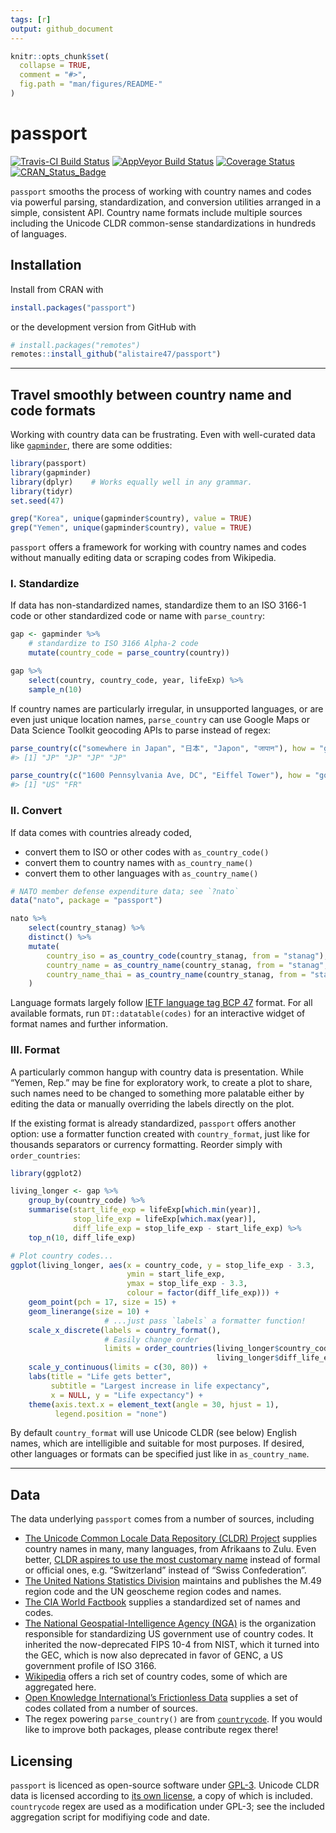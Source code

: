 ```yaml
---
tags: [r]
output: github_document
---
```


<!-- README.md is generated from README.Rmd. Please edit that file -->

```r
knitr::opts_chunk$set(
  collapse = TRUE,
  comment = "#>",
  fig.path = "man/figures/README-"
)
```

# passport

[![Travis-CI Build Status](https://travis-ci.org/alistaire47/passport.svg?branch=master)](https://travis-ci.org/alistaire47/passport) 
[![AppVeyor Build Status](https://ci.appveyor.com/api/projects/status/github/alistaire47/passport?branch=master&svg=true)](https://ci.appveyor.com/project/alistaire47/passport) 
[![Coverage Status](https://codecov.io/gh/alistaire47/passport/branch/master/graph/badge.svg)](https://codecov.io/gh/alistaire47/passport)
[![CRAN_Status_Badge](https://www.r-pkg.org/badges/version/passport)](https://cran.r-project.org/package=passport) 

`passport` smooths the process of working with country names and codes via
powerful parsing, standardization, and conversion utilities arranged in a
simple, consistent API. Country name formats include multiple sources including
the Unicode CLDR common-sense standardizations in hundreds of languages.


## Installation

Install from CRAN with

```r
install.packages("passport")
```

or the development version from GitHub with

```r
# install.packages("remotes")
remotes::install_github("alistaire47/passport")
```

---

## Travel smoothly between country name and code formats

Working with country data can be frustrating. Even with well-curated data like 
[`gapminder`](https://github.com/jennybc/gapminder), there are some oddities:

```r
library(passport)
library(gapminder)
library(dplyr)    # Works equally well in any grammar.
library(tidyr)
set.seed(47)

grep("Korea", unique(gapminder$country), value = TRUE)
grep("Yemen", unique(gapminder$country), value = TRUE)
```

`passport` offers a framework for working with country names and codes without 
manually editing data or scraping codes from Wikipedia.


### I. Standardize

If data has non-standardized names, standardize them to an ISO 3166-1 code 
or other standardized code or name with `parse_country`:

```r
gap <- gapminder %>% 
    # standardize to ISO 3166 Alpha-2 code
    mutate(country_code = parse_country(country))

gap %>%
    select(country, country_code, year, lifeExp) %>%
    sample_n(10)
```

If country names are particularly irregular, in unsupported languages, or are 
even just unique location names, `parse_country` can use Google Maps or Data 
Science Toolkit geocoding APIs to parse instead of regex:

```r
parse_country(c("somewhere in Japan", "日本", "Japon", "जापान"), how = "google")
#> [1] "JP" "JP" "JP" "JP"

parse_country(c("1600 Pennsylvania Ave, DC", "Eiffel Tower"), how = "google")
#> [1] "US" "FR"
```


### II. Convert

If data comes with countries already coded, 

- convert them to ISO or other codes with `as_country_code()`
- convert them to country names with `as_country_name()`
- convert them to other languages with `as_country_name()`

```r
# NATO member defense expenditure data; see `?nato`
data("nato", package = "passport")

nato %>% 
    select(country_stanag) %>% 
    distinct() %>%
    mutate(
        country_iso = as_country_code(country_stanag, from = "stanag"),
        country_name = as_country_name(country_stanag, from = "stanag", short = FALSE),
        country_name_thai = as_country_name(country_stanag, from = "stanag", to = "ta-my")
    )
```

Language formats largely follow [IETF language tag BCP
47](https://en.wikipedia.org/wiki/IETF_language_tag) format. For all available
formats, run `DT::datatable(codes)` for an interactive widget of format names
and further information.

### III. Format

A particularly common hangup with country data is presentation. While 
"Yemen, Rep." may be fine for exploratory work, to create a plot to share, 
such names need to be changed to something more palatable either by editing 
the data or manually overriding the labels directly on the plot.

If the existing format is already standardized, `passport` offers another 
option: use a formatter function created with `country_format`, just like for 
thousands separators or currency formatting. Reorder simply with 
`order_countries`:

```r
library(ggplot2)

living_longer <- gap %>% 
    group_by(country_code) %>% 
    summarise(start_life_exp = lifeExp[which.min(year)], 
              stop_life_exp = lifeExp[which.max(year)], 
              diff_life_exp = stop_life_exp - start_life_exp) %>% 
    top_n(10, diff_life_exp) 

# Plot country codes...
ggplot(living_longer, aes(x = country_code, y = stop_life_exp - 3.3,
                          ymin = start_life_exp, 
                          ymax = stop_life_exp - 3.3, 
                          colour = factor(diff_life_exp))) + 
    geom_point(pch = 17, size = 15) + 
    geom_linerange(size = 10) + 
                     # ...just pass `labels` a formatter function!
    scale_x_discrete(labels = country_format(),
                     # Easily change order
                     limits = order_countries(living_longer$country_code, 
                                              living_longer$diff_life_exp)) + 
    scale_y_continuous(limits = c(30, 80)) + 
    labs(title = "Life gets better",
         subtitle = "Largest increase in life expectancy",
         x = NULL, y = "Life expectancy") + 
    theme(axis.text.x = element_text(angle = 30, hjust = 1), 
          legend.position = "none")
```

By default `country_format` will use Unicode CLDR (see below) English names, 
which are intelligible and suitable for most purposes. If desired, other 
languages or formats can be specified just like in `as_country_name`.

---


## Data

The data underlying `passport` comes from a number of sources, including

- [The Unicode Common Locale Data Repository (CLDR)
Project](http://cldr.unicode.org/) supplies country names in many, many
languages, from Afrikaans to Zulu. Even better, [CLDR aspires to use the most
customary name](http://cldr.unicode.org/translation/country-names) instead of
formal or official ones, e.g. "Switzerland" instead of "Swiss Confederation".
- [The United Nations Statistics 
Division](https://unstats.un.org/unsd/methodology/m49/overview/) maintains and 
publishes the M.49 region code and the UN geoscheme region codes and names.
- [The CIA World 
Factbook](https://www.cia.gov/library/publications/the-world-factbook/index.html)
supplies a standardized set of names and codes. 
- [The National Geospatial-Intelligence Agency 
(NGA)](http://geonames.nga.mil/gns/html/countrycodes.html) is the organization 
responsible for standardizing US government use of country codes. It inherited 
the now-deprecated FIPS 10-4 from NIST, which it turned into the GEC, which is 
now also deprecated in favor of GENC, a US government profile of ISO 3166.
- [Wikipedia](https://en.wikipedia.org/wiki/Category:Lists_of_country_codes) 
offers a rich set of country codes, some of which are aggregated here.
- [Open Knowledge International's Frictionless Data](http://data.okfn.org/data/core/country-codes) 
supplies a set of codes collated from a number of sources.
- The regex powering `parse_country()` are from
[`countrycode`](https://github.com/vincentarelbundock/countrycode). If you 
would like to improve both packages, please contribute regex there!


## Licensing

`passport` is licenced as open-source software under
[GPL-3](https://www.gnu.org/licenses/gpl.html). Unicode CLDR data is licensed 
according to [its own 
license](https://github.com/unicode-cldr/cldr-json/blob/master/LICENSE), a copy 
of which is included. `countrycode` regex are used as a modification under 
GPL-3; see the included aggregation script for modifiying code and date.
